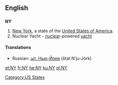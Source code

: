 {{also|ny|ný|ný-|N.Y.}}
==English==

==={{abbreviation}}===
'''NY'''

# [[New York]], a state of the [[United States of America]].
# Nuclear Yacht - [[nuclear]]-powered [[yacht]]

====Translations====
{{trans-top|New York State}}
* Russian: [[шт. Нью-Йорк]] (štat N’ju-Jórk) {{m}}
{{trans-mid}}
{{trans-bottom}}

[[Category:US States]]

[[et:NY]]
[[fr:NY]]
[[he:NY]]
[[ku:NY]]
[[pl:NY]]